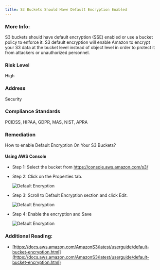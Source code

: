 ```yaml
---
title: S3 Buckets Should Have Default Encryption Enabled
---
```


### More Info:

S3 buckets should have default encryption (SSE) enabled or use a bucket policy to enforce it. S3 default encryption will enable Amazon to encrypt your S3 data at the bucket level instead of object level in order to protect it from attackers or unauthorized personnel.

### Risk Level

High

### Address

Security

### Compliance Standards

PCIDSS, HIPAA, GDPR, MAS, NIST, APRA

### Remediation

How to enable Default Encryption On Your S3 Buckets?

#### Using AWS Console

- Step 1: Select the bucket from https://console.aws.amazon.com/s3/

- Step 2: Click on the Properties tab.

  <img
    alt="Default Encryption"
    src="/images/aws/audit/aws_s3_encryption_enabled_step2.png"
  />

- Step 3: Scroll to Default Encryption section and click Edit.

  <img
    alt="Default Encryption"
    src="/images/aws/audit/aws_s3_encryption_enabled_step3.png"
  />

- Step 4: Enable the encryption and Save

  <img
    alt="Default Encryption"
    src="/images/aws/audit/aws_s3_encryption_enabled_step4.png"
  />

### Additional Reading:

- [https://docs.aws.amazon.com/AmazonS3/latest/userguide/default-bucket-encryption.html](https://docs.aws.amazon.com/AmazonS3/latest/userguide/default-bucket-encryption.html)
